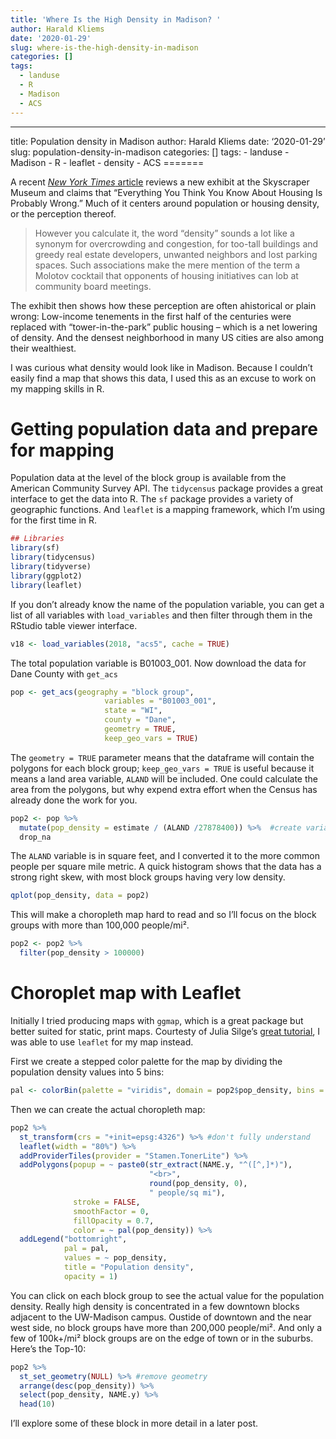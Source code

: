 ```yaml
---
title: 'Where Is the High Density in Madison? '
author: Harald Kliems
date: '2020-01-29'
slug: where-is-the-high-density-in-madison
categories: []
tags:
  - landuse
  - R
  - Madison
  - ACS
---
```

---
title: Population density in Madison
author: Harald Kliems
date: '2020-01-29'
slug: population-density-in-madison
categories: []
tags:
  - landuse
  - Madison
  - R
  - leaflet
  - density
  - ACS
=======


A recent [*New York Times* article](https://www.nytimes.com/2020/01/28/arts/density-housing-skyscraper-museum.html) reviews a new exhibit at the Skyscraper Museum and claims that "Everything You Think You Know About Housing Is Probably Wrong." Much of it centers around population or housing density, or the perception thereof. 

> However you calculate it, the word “density” sounds a lot like a synonym for overcrowding and congestion, for too-tall buildings and greedy real estate developers, unwanted neighbors and lost parking spaces. Such associations make the mere mention of the term a Molotov cocktail that opponents of housing initiatives can lob at community board meetings.

The exhibit then shows how these perception are often ahistorical or plain wrong: Low-income tenements in the first half of the centuries were replaced with "tower-in-the-park" public housing -- which is a net lowering of density. And the densest neighborhood in many US cities are also among their wealthiest.  

I was curious what density would look like in Madison. Because I couldn't easily find a map that shows this data, I used this as an excuse to work on my mapping skills in R.

# Getting population data and prepare for mapping
Population data at the level of the block group is available from the American Community Survey API. The `tidycensus` package provides a great interface to get the data into R. The `sf` package provides a variety of geographic functions. And `leaflet` is a mapping framework, which I'm using for the first time in R.

```r
## Libraries
library(sf)
library(tidycensus)
library(tidyverse)
library(ggplot2)
library(leaflet)
```

If you don't already know the name of the population variable, you can get a list of all variables with `load_variables` and then filter  through them in the RStudio table viewer interface.  


```r
v18 <- load_variables(2018, "acs5", cache = TRUE)
```

The total population variable is B01003_001. Now download the data for Dane County with `get_acs`

```r
pop <- get_acs(geography = "block group", 
                     variables = "B01003_001", 
                     state = "WI",
                     county = "Dane",
                     geometry = TRUE,
                     keep_geo_vars = TRUE) 
```

The `geometry = TRUE` parameter means that the dataframe will contain the polygons for each block group; `keep_geo_vars = TRUE` is useful because it means a land area variable, `ALAND` will be included. One could calculate the area from the polygons, but why expend extra effort when the Census has already done the work for you.

```r
pop2 <- pop %>% 
  mutate(pop_density = estimate / (ALAND /27878400)) %>%  #create variable for population density
  drop_na
```
The `ALAND` variable is in square feet, and I converted it to the more common people per square mile metric. A quick histogram shows that the data has a strong right skew, with most block groups having very low density.

```r
qplot(pop_density, data = pop2)

```

This will make a choropleth map hard to read and so I'll focus on the block groups with more than 100,000 people/mi².

```r
pop2 <- pop2 %>%
  filter(pop_density > 100000)
```

# Choroplet map with Leaflet

Initially I tried producing maps with `ggmap`, which is a great package but better suited for static, print maps. Courtesty of Julia Silge's [great tutorial](https://juliasilge.com/blog/using-tidycensus/), I was able to use `leaflet` for my map instead. 

First we create a stepped color palette for the map by dividing the population density values into 5 bins:

```r
pal <- colorBin(palette = "viridis", domain = pop2$pop_density, bins = 5)
```

Then we can create the actual choropleth map:
```r

pop2 %>%
  st_transform(crs = "+init=epsg:4326") %>% #don't fully understand
  leaflet(width = "80%") %>%
  addProviderTiles(provider = "Stamen.TonerLite") %>%
  addPolygons(popup = ~ paste0(str_extract(NAME.y, "^([^,]*)"),
                               "<br>",
                               round(pop_density, 0),
                               " people/sq mi"),
              stroke = FALSE,
              smoothFactor = 0,
              fillOpacity = 0.7,
              color = ~ pal(pop_density)) %>%
  addLegend("bottomright", 
            pal = pal, 
            values = ~ pop_density,
            title = "Population density",
            opacity = 1)
```

You can click on each block group to see the actual value for the population density. Really high density is concentrated in a few downtown blocks adjacent to the UW-Madison campus. Oustide of downtown and the near west side, no block groups have more than 200,000 people/mi². And only a few of 100k+/mi² block groups are on the edge of town or in the suburbs. Here's the Top-10: 

```r
pop2 %>% 
  st_set_geometry(NULL) %>% #remove geometry
  arrange(desc(pop_density)) %>% 
  select(pop_density, NAME.y) %>% 
  head(10)
```

I'll explore some of these block in more detail in a later post.